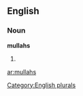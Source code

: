==English==

===Noun===
'''mullahs'''

# {{plural of|[[mullah]]}}

[[Category:English plurals]]

[[ar:mullahs]]